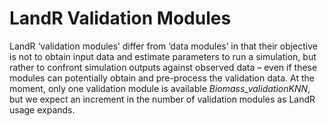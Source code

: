 # LandR Validation Modules {-}

LandR 'validation modules' differ from 'data modules' in that their objective is not to obtain input data and estimate parameters to run a simulation, but rather to confront simulation outputs against observed data -- even if these modules can potentially obtain and pre-process the validation data.
At the moment, only one validation module is available *Biomass_validationKNN*, but we expect an increment in the number of validation modules as LandR usage expands.
